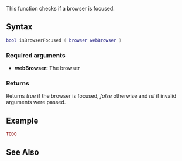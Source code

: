
{{Client function}}
{{Needs Example}}
This function checks if a browser is focused.

==Syntax==
<syntaxhighlight lang="lua">
bool isBrowserFocused ( browser webBrowser )
</syntaxhighlight>
{{OOP||[[/Element/Browser.md|browser]]:isFocused}}

===Required arguments===
*'''webBrowser:''' The browser

===Returns===
Returns ''true'' if the browser is focused, ''false'' otherwise and ''nil'' if invalid arguments were passed.

==Example==
<syntaxhighlight lang="lua">
TODO</syntaxhighlight>

==See Also==
{{CEF_functions}}